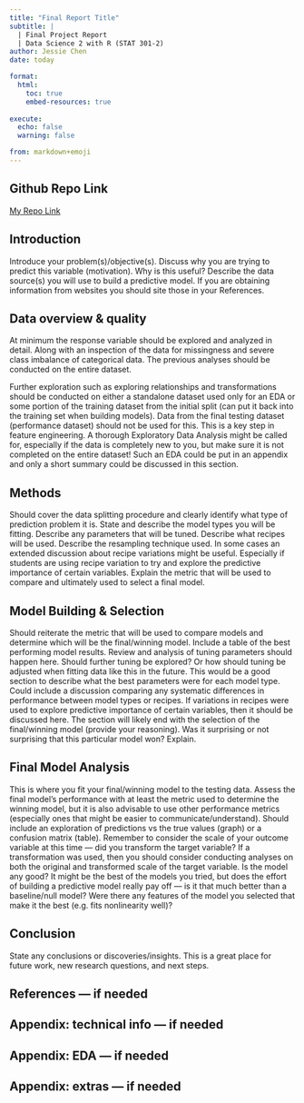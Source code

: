 ```yaml
---
title: "Final Report Title"
subtitle: |
  | Final Project Report
  | Data Science 2 with R (STAT 301-2)
author: Jessie Chen
date: today

format:
  html:
    toc: true
    embed-resources: true
    
execute:
  echo: false
  warning: false

from: markdown+emoji 
---
```


::: {.callout-tip icon=false}

## Github Repo Link

[My Repo Link](https://github.com/stat301-2-2024-winter/final-project-2-Jchench.git)

:::

## Introduction

Introduce your problem(s)/objective(s). Discuss why you are trying to predict this variable (motivation). Why is this useful? Describe the data source(s) you will use to build a predictive model. If you are obtaining information from websites you should site those in your References.

## Data overview & quality

At minimum the response variable should be explored and analyzed in detail. Along with an inspection of the data for missingness and severe class imbalance of categorical data. The previous analyses should be conducted on the entire dataset.

Further exploration such as exploring relationships and transformations should be conducted on either a standalone dataset used only for an EDA or some portion of the training dataset from the initial split (can put it back into the training set when building models). Data from the final testing dataset (performance dataset) should not be used for this. This is a key step in feature engineering. A thorough Exploratory Data Analysis might be called for, especially if the data is completely new to you, but make sure it is not completed on the entire dataset! Such an EDA could be put in an appendix and only a short summary could be discussed in this section.

## Methods

Should cover the data splitting procedure and clearly identify what type of prediction problem it is. State and describe the model types you will be fitting. Describe any parameters that will be tuned. Describe what recipes will be used. Describe the resampling technique used. In some cases an extended discussion about recipe variations might be useful. Especially if students are using recipe variation to try and explore the predictive importance of certain variables. Explain the metric that will be used to compare and ultimately used to select a final model.

## Model Building & Selection

Should reiterate the metric that will be used to compare models and determine which will be the final/winning model. Include a table of the best performing model results. Review and analysis of tuning parameters should happen here. Should further tuning be explored? Or how should tuning be adjusted when fitting data like this in the future. This would be a good section to describe what the best parameters were for each model type. Could include a discussion comparing any systematic differences in performance between model types or recipes. If variations in recipes were used to explore predictive importance of certain variables, then it should be discussed here. The section will likely end with the selection of the final/winning model (provide your reasoning). Was it surprising or not surprising that this particular model won? Explain.

## Final Model Analysis

This is where you fit your final/winning model to the testing data. Assess the final model’s performance with at least the metric used to determine the winning model, but it is also advisable to use other performance metrics (especially ones that might be easier to communicate/understand). Should include an exploration of predictions vs the true values (graph) or a confusion matrix (table). Remember to consider the scale of your outcome variable at this time — did you transform the target variable? If a transformation was used, then you should consider conducting analyses on both the original and transformed scale of the target variable. Is the model any good? It might be the best of the models you tried, but does the effort of building a predictive model really pay off — is it that much better than a baseline/null model? Were there any features of the model you selected that make it the best (e.g. fits nonlinearity well)?

## Conclusion

State any conclusions or discoveries/insights. This is a great place for future work, new research questions, and next steps.

## References — if needed



## Appendix: technical info — if needed



## Appendix: EDA — if needed



## Appendix: extras — if needed

